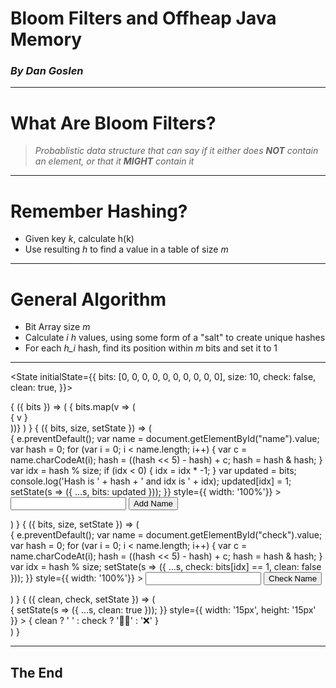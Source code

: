 

<Preso>

# Bloom Filters and Offheap Java Memory
### _By Dan Goslen_

</Preso>

---

<Preso>

# What Are Bloom Filters?

> _Probablistic data structure that can say if it either does **NOT** contain an element, or that it **MIGHT** contain it_

</Preso>

---

<Preso>

# Remember Hashing?
* Given key _k_, calculate h(k)
* Use resulting _h_ to find a value in a table of size _m_

</Preso>

---

<Preso>

# General Algorithm
* Bit Array size _m_
* Calculate _i_ _h_ values, using some form of a "salt" to create unique hashes
* For each _h_i_ hash, find its position within _m_ bits and set it to 1

</Preso>

---


<State
  initialState={{
    bits: [0, 0, 0, 0, 0, 0, 0, 0, 0, 0],
    size: 10,
    check: false,
    clean: true,
  }}>

<Observe>
  { ({ bits }) => (
    <Box style={{ marginBottom: "30px" }}> {
      bits.map(v => (<div style={{display: 'inline-block', marginRight: '10px' }}>{ v }</div>))}
    </Box>
  ) }
</Observe>

<Observe>
  { ({ bits, size, setState }) =>
    (
        <form onSubmit={ e => {
          e.preventDefault();
          var name = document.getElementById("name").value;
          var hash = 0;
          for (var i = 0; i < name.length; i++) {
            var c = name.charCodeAt(i);
            hash = ((hash << 5) - hash) + c;
            hash = hash & hash;
          }
          var idx = hash % size;
          if (idx < 0) {
            idx = idx * -1;
          }
          var updated = bits;
          console.log('Hash is ' + hash + ' and idx is ' + idx);
          updated[idx] = 1;
          setState(s => ({ ...s, bits: updated }));
        }} style={{ width: '100%'}} >
            <Input style={{ display: 'inline-block', width: '30%', marginLeft: '15%', marginRight: '5%' }} id="name" type="text" />
            <Button style={{ display: 'inline-block', width: '30%', marginLeft: '5%' }} type="submit">Add Name</Button>
        </form>
  ) }
</Observe>

<Observe>
  { ({ bits, size, setState }) =>
    (
        <form onSubmit={ e => {
          e.preventDefault();
          var name = document.getElementById("check").value;
          var hash = 0;
          for (var i = 0; i < name.length; i++) {
            var c = name.charCodeAt(i);
            hash = ((hash << 5) - hash) + c;
            hash = hash & hash;
          }
          var idx = hash % size;
          setState(s => ({ ...s, check: bits[idx] == 1, clean: false }));
        }} style={{ width: '100%'}} >
            <Input style={{ display: 'inline-block', width: '30%', marginLeft: '15%', marginRight: '5%' }} id="check" type="text" />
            <Button variant='secondy' style={{ display: 'inline-block', width: '30%', marginLeft: '5%' }} type="submit">Check Name</Button>
        </form>
  ) }
</Observe>

<Observe>
  { ({ clean, check, setState }) => (
      <div onClick={ e => {
        setState(s => ({ ...s, clean: true }));
      }} style={{ width: '15px', height: '15px' }} >
        { clean ? ' ' : check ? '🤷‍♂️' : '❌' }
      </div>
  ) }
</Observe>

</State>

---

## The End
